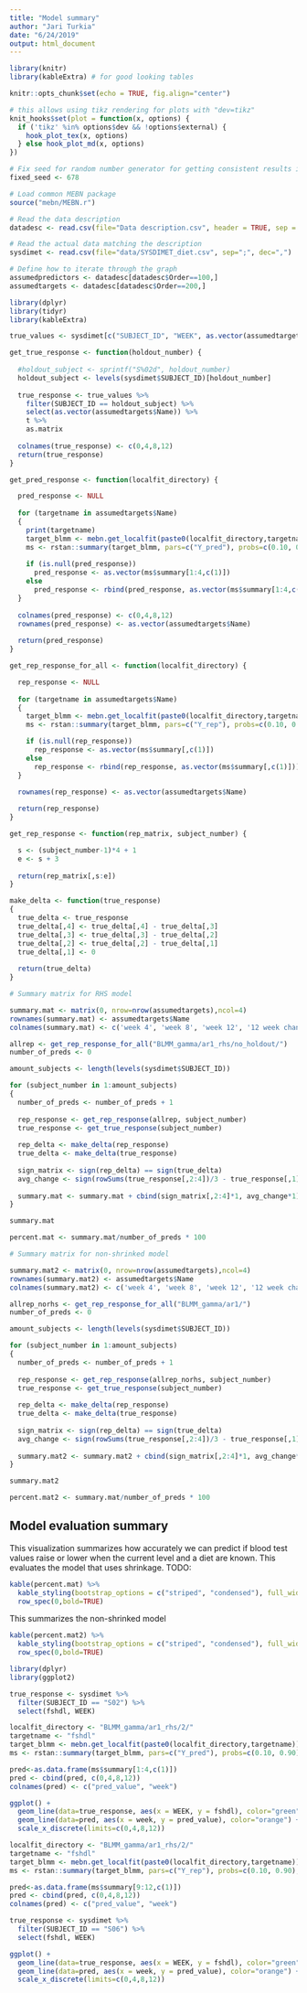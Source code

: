 ```yaml
---
title: "Model summary"
author: "Jari Turkia"
date: "6/24/2019"
output: html_document
---
```


```r
library(knitr)
library(kableExtra) # for good looking tables

knitr::opts_chunk$set(echo = TRUE, fig.align="center")

# this allows using tikz rendering for plots with "dev=tikz"
knit_hooks$set(plot = function(x, options) {
  if ('tikz' %in% options$dev && !options$external) {
    hook_plot_tex(x, options)
  } else hook_plot_md(x, options)
})

# Fix seed for random number generator for getting consistent results in kmeans etc.
fixed_seed <- 678

# Load common MEBN package
source("mebn/MEBN.r")
```

```r

# Read the data description
datadesc <- read.csv(file="Data description.csv", header = TRUE, sep = ";")

# Read the actual data matching the description
sysdimet <- read.csv(file="data/SYSDIMET_diet.csv", sep=";", dec=",")

# Define how to iterate through the graph
assumedpredictors <- datadesc[datadesc$Order==100,]    
assumedtargets <- datadesc[datadesc$Order==200,] 
```

```r
library(dplyr)
library(tidyr)
library(kableExtra)

true_values <- sysdimet[c("SUBJECT_ID", "WEEK", as.vector(assumedtargets$Name))]

get_true_response <- function(holdout_number) {
  
  #holdout_subject <- sprintf("S%02d", holdout_number)
  holdout_subject <- levels(sysdimet$SUBJECT_ID)[holdout_number]
  
  true_response <- true_values %>%
    filter(SUBJECT_ID == holdout_subject) %>%
    select(as.vector(assumedtargets$Name)) %>%
    t %>%
    as.matrix
  
  colnames(true_response) <- c(0,4,8,12)
  return(true_response)
}

get_pred_response <- function(localfit_directory) {

  pred_response <- NULL
  
  for (targetname in assumedtargets$Name)
  {
    print(targetname)
    target_blmm <- mebn.get_localfit(paste0(localfit_directory,targetname))
    ms <- rstan::summary(target_blmm, pars=c("Y_pred"), probs=c(0.10, 0.90), na.rm = TRUE)
  
    if (is.null(pred_response))
      pred_response <- as.vector(ms$summary[1:4,c(1)])
    else
      pred_response <- rbind(pred_response, as.vector(ms$summary[1:4,c(1)]))
  }
  
  colnames(pred_response) <- c(0,4,8,12)
  rownames(pred_response) <- as.vector(assumedtargets$Name)
  
  return(pred_response)
}

get_rep_response_for_all <- function(localfit_directory) {

  rep_response <- NULL
  
  for (targetname in assumedtargets$Name)
  {
    target_blmm <- mebn.get_localfit(paste0(localfit_directory,targetname))
    ms <- rstan::summary(target_blmm, pars=c("Y_rep"), probs=c(0.10, 0.90), na.rm = TRUE)

    if (is.null(rep_response))
      rep_response <- as.vector(ms$summary[,c(1)])
    else
      rep_response <- rbind(rep_response, as.vector(ms$summary[,c(1)]))
  }

  rownames(rep_response) <- as.vector(assumedtargets$Name)
  
  return(rep_response)
}

get_rep_response <- function(rep_matrix, subject_number) {

  s <- (subject_number-1)*4 + 1
  e <- s + 3
  
  return(rep_matrix[,s:e])
}  

make_delta <- function(true_response)
{
  true_delta <- true_response
  true_delta[,4] <- true_delta[,4] - true_delta[,3]
  true_delta[,3] <- true_delta[,3] - true_delta[,2]
  true_delta[,2] <- true_delta[,2] - true_delta[,1]
  true_delta[,1] <- 0
  
  return(true_delta)
}

```


```r
# Summary matrix for RHS model

summary.mat <- matrix(0, nrow=nrow(assumedtargets),ncol=4)
rownames(summary.mat) <- assumedtargets$Name
colnames(summary.mat) <- c('week 4', 'week 8', 'week 12', '12 week change')

allrep <- get_rep_response_for_all("BLMM_gamma/ar1_rhs/no_holdout/")
number_of_preds <- 0

amount_subjects <- length(levels(sysdimet$SUBJECT_ID))

for (subject_number in 1:amount_subjects)
{
  number_of_preds <- number_of_preds + 1
  
  rep_response <- get_rep_response(allrep, subject_number)
  true_response <- get_true_response(subject_number)
  
  rep_delta <- make_delta(rep_response)
  true_delta <- make_delta(true_response)
  
  sign_matrix <- sign(rep_delta) == sign(true_delta)
  avg_change <- sign(rowSums(true_response[,2:4])/3 - true_response[,1]) == sign(rowSums(rep_response[,2:4])/3 - rep_response[,1])
  
  summary.mat <- summary.mat + cbind(sign_matrix[,2:4]*1, avg_change*1)
}

summary.mat

percent.mat <- summary.mat/number_of_preds * 100

```


```r
# Summary matrix for non-shrinked model

summary.mat2 <- matrix(0, nrow=nrow(assumedtargets),ncol=4)
rownames(summary.mat2) <- assumedtargets$Name
colnames(summary.mat2) <- c('week 4', 'week 8', 'week 12', '12 week change')

allrep_norhs <- get_rep_response_for_all("BLMM_gamma/ar1/")
number_of_preds <- 0

amount_subjects <- length(levels(sysdimet$SUBJECT_ID))

for (subject_number in 1:amount_subjects)
{
  number_of_preds <- number_of_preds + 1
  
  rep_response <- get_rep_response(allrep_norhs, subject_number)
  true_response <- get_true_response(subject_number)
  
  rep_delta <- make_delta(rep_response)
  true_delta <- make_delta(true_response)
  
  sign_matrix <- sign(rep_delta) == sign(true_delta)
  avg_change <- sign(rowSums(true_response[,2:4])/3 - true_response[,1]) == sign(rowSums(rep_response[,2:4])/3 - rep_response[,1])
  
  summary.mat2 <- summary.mat2 + cbind(sign_matrix[,2:4]*1, avg_change*1)
}

summary.mat2

percent.mat2 <- summary.mat/number_of_preds * 100

```


## Model evaluation summary

This visualization summarizes how accurately we can predict if blood test values raise or lower when the current level and a diet are known. This evaluates the model that uses shrinkage. TODO: 


```r

kable(percent.mat) %>%
  kable_styling(bootstrap_options = c("striped", "condensed"), full_width = TRUE) %>%
  row_spec(0,bold=TRUE)

```

This summarizes the non-shrinked model

```r

kable(percent.mat2) %>%
  kable_styling(bootstrap_options = c("striped", "condensed"), full_width = TRUE) %>%
  row_spec(0,bold=TRUE)

```

```r
library(dplyr)
library(ggplot2)

true_response <- sysdimet %>% 
  filter(SUBJECT_ID == "S02") %>%
  select(fshdl, WEEK)

localfit_directory <- "BLMM_gamma/ar1_rhs/2/"
targetname <- "fshdl"
target_blmm <- mebn.get_localfit(paste0(localfit_directory,targetname))
ms <- rstan::summary(target_blmm, pars=c("Y_pred"), probs=c(0.10, 0.90), na.rm = TRUE)

pred<-as.data.frame(ms$summary[1:4,c(1)])
pred <- cbind(pred, c(0,4,8,12))
colnames(pred) <- c("pred_value", "week")

ggplot() + 
  geom_line(data=true_response, aes(x = WEEK, y = fshdl), color="green") +
  geom_line(data=pred, aes(x = week, y = pred_value), color="orange") +
  scale_x_discrete(limits=c(0,4,8,12))


```



```r
localfit_directory <- "BLMM_gamma/ar1_rhs/2/"
targetname <- "fshdl"
target_blmm <- mebn.get_localfit(paste0(localfit_directory,targetname))
ms <- rstan::summary(target_blmm, pars=c("Y_rep"), probs=c(0.10, 0.90), na.rm = TRUE)

pred<-as.data.frame(ms$summary[9:12,c(1)])
pred <- cbind(pred, c(0,4,8,12))
colnames(pred) <- c("pred_value", "week")

true_response <- sysdimet %>% 
  filter(SUBJECT_ID == "S06") %>%
  select(fshdl, WEEK)

ggplot() + 
  geom_line(data=true_response, aes(x = WEEK, y = fshdl), color="green") +
  geom_line(data=pred, aes(x = week, y = pred_value), color="orange") +
  scale_x_discrete(limits=c(0,4,8,12))

```


